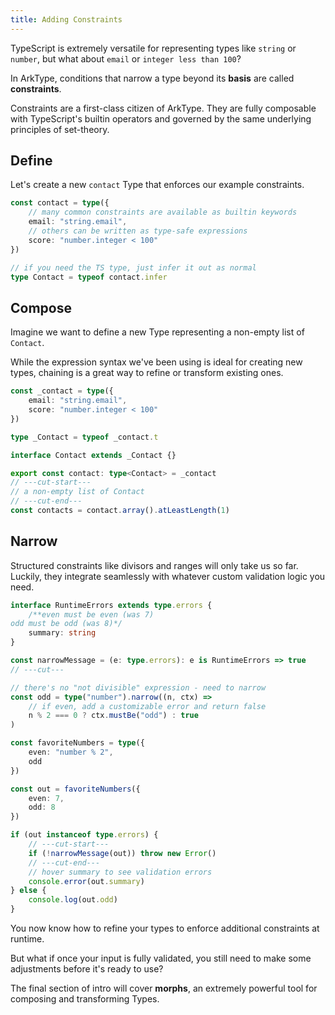 ```yaml
---
title: Adding Constraints
---
```


TypeScript is extremely versatile for representing types like `string` or `number`, but what about `email` or `integer less than 100`?

In ArkType, conditions that narrow a type beyond its **basis** are called **constraints**.

Constraints are a first-class citizen of ArkType. They are fully composable with TypeScript's builtin operators and governed by the same underlying principles of set-theory.

## Define

Let's create a new `contact` Type that enforces our example constraints.

```ts
const contact = type({
	// many common constraints are available as builtin keywords
	email: "string.email",
	// others can be written as type-safe expressions
	score: "number.integer < 100"
})

// if you need the TS type, just infer it out as normal
type Contact = typeof contact.infer
```

## Compose

Imagine we want to define a new Type representing a non-empty list of `Contact`.

While the expression syntax we've been using is ideal for creating new types, chaining is a great way to refine or transform existing ones.

```ts
const _contact = type({
	email: "string.email",
	score: "number.integer < 100"
})

type _Contact = typeof _contact.t

interface Contact extends _Contact {}

export const contact: type<Contact> = _contact
// ---cut-start---
// a non-empty list of Contact
// ---cut-end---
const contacts = contact.array().atLeastLength(1)
```

## Narrow

Structured constraints like divisors and ranges will only take us so far. Luckily, they integrate seamlessly with whatever custom validation logic you need.

```ts
interface RuntimeErrors extends type.errors {
	/**even must be even (was 7)
odd must be odd (was 8)*/
	summary: string
}

const narrowMessage = (e: type.errors): e is RuntimeErrors => true
// ---cut---

// there's no "not divisible" expression - need to narrow
const odd = type("number").narrow((n, ctx) =>
	// if even, add a customizable error and return false
	n % 2 === 0 ? ctx.mustBe("odd") : true
)

const favoriteNumbers = type({
	even: "number % 2",
	odd
})

const out = favoriteNumbers({
	even: 7,
	odd: 8
})

if (out instanceof type.errors) {
	// ---cut-start---
	if (!narrowMessage(out)) throw new Error()
	// ---cut-end---
	// hover summary to see validation errors
	console.error(out.summary)
} else {
	console.log(out.odd)
}
```

You now know how to refine your types to enforce additional constraints at runtime.

But what if once your input is fully validated, you still need to make some adjustments before it's ready to use?

The final section of intro will cover **morphs**, an extremely powerful tool for composing and transforming Types.
